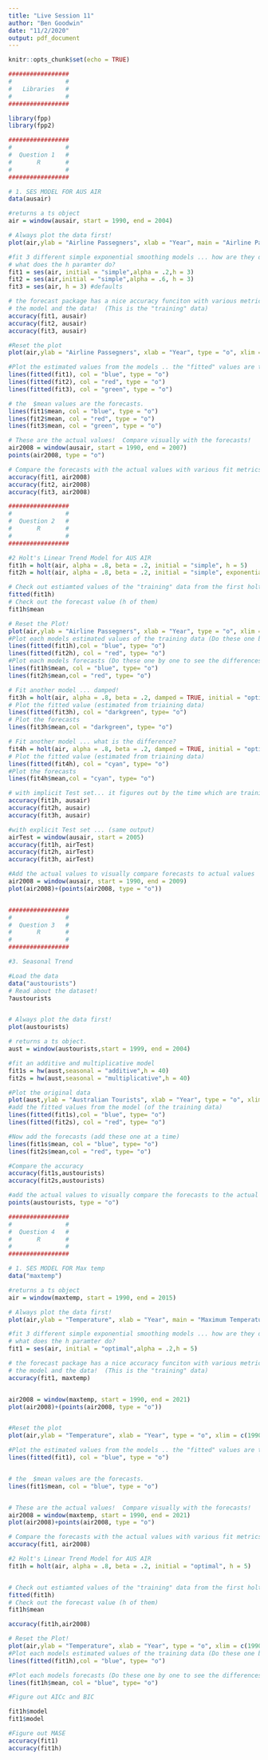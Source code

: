 ```yaml
---
title: "Live Session 11"
author: "Ben Goodwin"
date: "11/2/2020"
output: pdf_document
---
```


```r
knitr::opts_chunk$set(echo = TRUE)
```

```r
#################
#               #
#   Libraries   #
#               #
#################

library(fpp)
library(fpp2)
```

```r
#################
#               #
#  Question 1   #
#       R       #
#               #
#################

# 1. SES MODEL FOR AUS AIR 
data(ausair)

#returns a ts object
air = window(ausair, start = 1990, end = 2004)

# Always plot the data first! 
plot(air,ylab = "Airline Passegners", xlab = "Year", main = "Airline Passengers")

#fit 3 different simple exponential smoothing models ... how are they different?
# what does the h paramter do? 
fit1 = ses(air, initial = "simple",alpha = .2,h = 3)
fit2 = ses(air,initial = "simple",alpha = .6, h = 3)
fit3 = ses(air, h = 3) #defaults

# the forecast package has a nice accuracy funciton with various metrics just pass it the 
# the model and the data!  (This is the "training" data)
accuracy(fit1, ausair)
accuracy(fit2, ausair)
accuracy(fit3, ausair)

#Reset the plot
plot(air,ylab = "Airline Passegners", xlab = "Year", type = "o", xlim = c(1990, 2008),ylim = c(15,50), main = "Airline Passengers")

#Plot the estimated values from the models .. the "fitted" values are the training values.
lines(fitted(fit1), col = "blue", type = "o")
lines(fitted(fit2), col = "red", type = "o")
lines(fitted(fit3), col = "green", type = "o")

# the  $mean values are the forecasts.
lines(fit1$mean, col = "blue", type = "o")
lines(fit2$mean, col = "red", type = "o")
lines(fit3$mean, col = "green", type = "o")

# These are the actual values!  Compare visually with the forecasts!
air2008 = window(ausair, start = 1990, end = 2007)
points(air2008, type = "o")

# Compare the forecasts with the actual values with various fit metrics.  
accuracy(fit1, air2008)
accuracy(fit2, air2008)
accuracy(fit3, air2008)

```

```r

#################
#               #
#  Question 2   #
#       R       #
#               #
#################

#2 Holt's Linear Trend Model for AUS AIR
fit1h = holt(air, alpha = .8, beta = .2, initial = "simple", h = 5)
fit2h = holt(air, alpha = .8, beta = .2, initial = "simple", exponential = TRUE, h = 5)

# Check out estiamted values of the "training" data from the first holt model 
fitted(fit1h)
# Check out the forecast value (h of them)
fit1h$mean

# Reset the Plot!
plot(air,ylab = "Airline Passegners", xlab = "Year", type = "o", xlim = c(1990, 2009),ylim = c(15,60))
#Plot each models estimated values of the training data (Do these one by one to see the differences)
lines(fitted(fit1h),col = "blue", type= "o")
lines(fitted(fit2h), col = "red", type= "o")
#Plot each models forecasts (Do these one by one to see the differences)
lines(fit1h$mean, col = "blue", type= "o")
lines(fit2h$mean,col = "red", type= "o")

# Fit another model ... damped!  
fit3h = holt(air, alpha = .8, beta = .2, damped = TRUE, initial = "optimal", h = 5)
# Plot the fitted value (estimated from triaining data)
lines(fitted(fit3h), col = "darkgreen", type= "o")
# Plot the forecasts
lines(fit3h$mean,col = "darkgreen", type= "o")

# Fit another model ... what is the difference?  
fit4h = holt(air, alpha = .8, beta = .2, damped = TRUE, initial = "optimal", exponential = TRUE, h = 5)
# Plot the fitted value (estimated from triaining data)
lines(fitted(fit4h), col = "cyan", type= "o")
#Plot the forecasts
lines(fit4h$mean,col = "cyan", type= "o")

# with implicit Test set... it figures out by the time which are training and which are test. 
accuracy(fit1h, ausair)
accuracy(fit2h, ausair)
accuracy(fit3h, ausair)

#with explicit Test set ... (same output)
airTest = window(ausair, start = 2005)
accuracy(fit1h, airTest)
accuracy(fit2h, airTest)
accuracy(fit3h, airTest)

#Add the actual values to visually compare forecasts to actual values
air2008 = window(ausair, start = 1990, end = 2009)
plot(air2008)+(points(air2008, type = "o"))



```


```R

#################
#               #
#  Question 3   #
#       R       #
#               #
#################

#3. Seasonal Trend

#Load the data
data("austourists")
# Read about the dataset!
?austourists


# Always plot the data first!
plot(austourists)

# returns a ts object.  
aust = window(austourists,start = 1999, end = 2004)

#fit an additive and multiplicative model
fit1s = hw(aust,seasonal = "additive",h = 40)
fit2s = hw(aust,seasonal = "multiplicative",h = 40)

#Plot the original data
plot(aust,ylab = "Australian Tourists", xlab = "Year", type = "o", xlim = c(1999, 2014),ylim = c(15,60))
#add the fitted values from the model (of the training data)
lines(fitted(fit1s),col = "blue", type= "o")
lines(fitted(fit2s), col = "red", type= "o")

#Now add the forecasts (add these one at a time)
lines(fit1s$mean, col = "blue", type= "o")
lines(fit2s$mean,col = "red", type= "o")

#Compare the accuracy
accuracy(fit1s,austourists)
accuracy(fit2s,austourists)

#add the actual values to visually compare the forecasts to the actual values. 
points(austourists, type = "o")

```


```R

#################
#               #
#  Question 4   #
#       R       #
#               #
#################

# 1. SES MODEL FOR Max temp
data("maxtemp")

#returns a ts object
air = window(maxtemp, start = 1990, end = 2015)

# Always plot the data first! 
plot(air,ylab = "Temperature", xlab = "Year", main = "Maximum Temperature")

#fit 3 different simple exponential smoothing models ... how are they different?
# what does the h paramter do? 
fit1 = ses(air, initial = "optimal",alpha = .2,h = 5)

# the forecast package has a nice accuracy funciton with various metrics just pass it the 
# the model and the data!  (This is the "training" data)
accuracy(fit1, maxtemp)


air2008 = window(maxtemp, start = 1990, end = 2021)
plot(air2008)+(points(air2008, type = "o"))


#Reset the plot
plot(air,ylab = "Temperature", xlab = "Year", type = "o", xlim = c(1990, 2021),ylim = c(30,48), main = "Maximum Temperature")

#Plot the estimated values from the models .. the "fitted" values are the training values.
lines(fitted(fit1), col = "blue", type = "o")


# the  $mean values are the forecasts.
lines(fit1$mean, col = "blue", type = "o")


# These are the actual values!  Compare visually with the forecasts!
air2008 = window(maxtemp, start = 1990, end = 2021)
plot(air2008)+points(air2008, type = "o")

# Compare the forecasts with the actual values with various fit metrics.  
accuracy(fit1, air2008)

#2 Holt's Linear Trend Model for AUS AIR
fit1h = holt(air, alpha = .8, beta = .2, initial = "optimal", h = 5)


# Check out estiamted values of the "training" data from the first holt model 
fitted(fit1h)
# Check out the forecast value (h of them)
fit1h$mean

accuracy(fit1h,air2008)

# Reset the Plot!
plot(air,ylab = "Temperature", xlab = "Year", type = "o", xlim = c(1990, 2021),ylim = c(35,48))
#Plot each models estimated values of the training data (Do these one by one to see the differences)
lines(fitted(fit1h),col = "blue", type= "o")

#Plot each models forecasts (Do these one by one to see the differences)
lines(fit1h$mean, col = "blue", type= "o")

#Figure out AICc and BIC

fit1h$model
fit1$model

#Figure out MASE
accuracy(fit1)
accuracy(fit1h)

```
